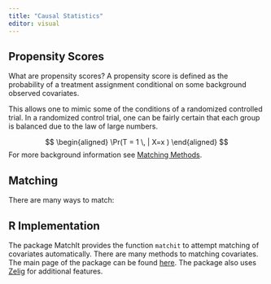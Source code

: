 ```yaml
---
title: "Causal Statistics"
editor: visual
---
```


## Propensity Scores

What are propensity scores? A propensity score is defined as the probability of a treatment assignment conditional on some background observed covariates.

This allows one to mimic some of the conditions of a randomized controlled trial. In a randomized control trial, one can be fairly certain that each group is balanced due to the law of large numbers.

$$
\begin{aligned}
\Pr(T = 1 \, | X=x )
\end{aligned}
$$ For more background information see [Matching Methods](http://www.biostat.jhsph.edu/~estuart/StuRub_MatchingChapter_07.pdf).

## Matching

There are many ways to match:

```{=tex}
\begin{enumerate}
\item Exact
\item Subclassification
\item Nearest Neighbor Matching
\item Optimal Matching
\item Full Matching
\item Genetic Matching
\item Corsened Exact Matching
\end{enumerate}
```


## R Implementation

The package MatchIt provides the function `matchit` to attempt matching of covariates automatically. There are many methods to matching covariates. The main page of the package can be found [here](https://gking.harvard.edu/matchit). The package also uses [Zelig](https://zeligproject.org/about) for additional features.
